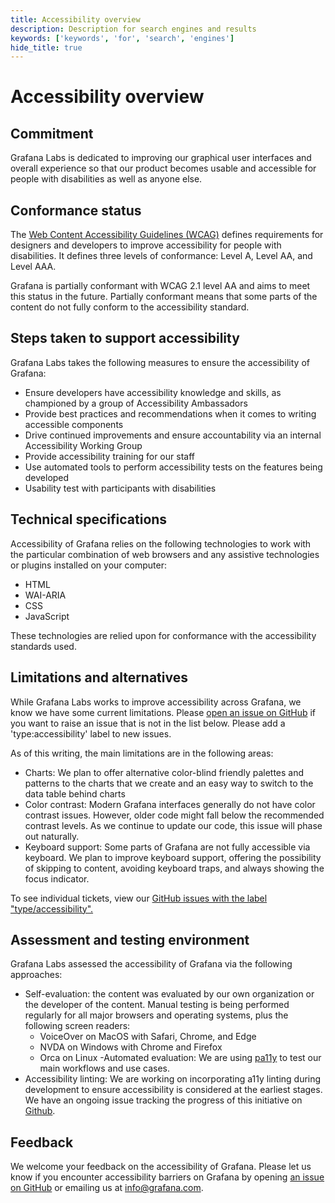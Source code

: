 ```yaml
---
title: Accessibility overview
description: Description for search engines and results
keywords: ['keywords', 'for', 'search', 'engines']
hide_title: true
---
```



# Accessibility overview <Badge text='ready' color='green'></Badge>

## Commitment
Grafana Labs is dedicated to improving our graphical user interfaces and overall experience so that our product becomes usable and accessible for people with disabilities as well as anyone else. 

## Conformance status
The [Web Content Accessibility Guidelines (WCAG)](https://www.w3.org/WAI/standards-guidelines/wcag/) defines requirements for designers and developers to improve accessibility for people with disabilities. It defines three levels of conformance: Level A, Level AA, and Level AAA. 

Grafana is partially conformant with WCAG 2.1 level AA and aims to meet this status in the future. Partially conformant means that some parts of the content do not fully conform to the accessibility standard.

## Steps taken to support accessibility
Grafana Labs takes the following measures to ensure the accessibility of Grafana:
- Ensure developers have accessibility knowledge and skills, as championed by a group of Accessibility Ambassadors
- Provide best practices and recommendations when it comes to writing accessible components 
- Drive continued improvements and ensure accountability via an internal Accessibility Working Group
- Provide accessibility training for our staff
- Use automated tools to perform accessibility tests on the features being developed
- Usability test with participants with disabilities

## Technical specifications
Accessibility of Grafana relies on the following technologies to work with the particular combination of web browsers and any assistive technologies or plugins installed on your computer:
- HTML
- WAI-ARIA
- CSS
- JavaScript

These technologies are relied upon for conformance with the accessibility standards used.

## Limitations and alternatives
While Grafana Labs works to improve accessibility across Grafana, we know we have some current limitations. Please [open an issue on GitHub](https://github.com/grafana/grafana/issues?q=is%3Aopen+is%3Aissue+label%3Atype%2Faccessibility) if you want to raise an issue that is not in the list below. Please add a 'type:accessibility' label to new issues. 

As of this writing, the main limitations are in the following areas:
- Charts: We plan to offer alternative color-blind friendly palettes and patterns to the charts that we create and an easy way to switch to the data table behind charts
- Color contrast: Modern Grafana interfaces generally do not have color contrast issues. However, older code might fall below the recommended contrast levels. As we continue to update our code, this issue will phase out naturally.
- Keyboard support: Some parts of Grafana are not fully accessible via keyboard. We plan to improve keyboard support, offering the possibility of skipping to content, avoiding keyboard traps, and always showing the focus indicator. 

To see individual tickets, view our [GitHub issues with the label "type/accessibility".](https://github.com/grafana/grafana/issues?q=is%3Aissue+is%3Aopen+label%3Atype%2Faccessibility)

## Assessment and testing environment
Grafana Labs assessed the accessibility of Grafana via the following approaches:
- Self-evaluation: the content was evaluated by our own organization or the developer of the content. Manual testing is being performed regularly for all major browsers and operating systems, plus the following screen readers: 
  - VoiceOver on MacOS with Safari, Chrome, and Edge
  - NVDA on Windows with Chrome and Firefox
  - Orca on Linux
-Automated evaluation: We are using [pa11y](https://pa11y.org/) to test our main workflows and use cases.
- Accessibility linting: We are working on incorporating a11y linting during development to ensure accessibility is considered at the earliest stages. We have an ongoing issue tracking the progress of this initiative on [Github](https://github.com/grafana/grafana/issues/37782).

## Feedback
We welcome your feedback on the accessibility of Grafana. Please let us know if you encounter accessibility barriers on Grafana by opening [an issue on GitHub](https://github.com/grafana/grafana/issues/new?assignees=&labels=type%3A+accessibility&template=2-accessibility.md) or emailing us at [info@grafana.com](info@grafana.com).


